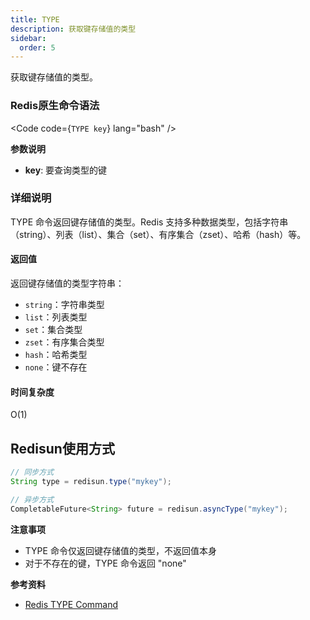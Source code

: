```yaml
---
title: TYPE
description: 获取键存储值的类型
sidebar:
  order: 5
---
```



获取键存储值的类型。

### Redis原生命令语法

<Code code={`TYPE key`} lang="bash" />

**参数说明**

- **key**: 要查询类型的键

### 详细说明

TYPE 命令返回键存储值的类型。Redis 支持多种数据类型，包括字符串（string）、列表（list）、集合（set）、有序集合（zset）、哈希（hash）等。

#### 返回值

返回键存储值的类型字符串：
- `string`：字符串类型
- `list`：列表类型
- `set`：集合类型
- `zset`：有序集合类型
- `hash`：哈希类型
- `none`：键不存在

#### 时间复杂度

O(1)

## Redisun使用方式

```java
// 同步方式
String type = redisun.type("mykey");

// 异步方式
CompletableFuture<String> future = redisun.asyncType("mykey");
```

**注意事项**

- TYPE 命令仅返回键存储值的类型，不返回值本身
- 对于不存在的键，TYPE 命令返回 "none"

**参考资料**

- [Redis TYPE Command](https://redis.io/commands/type/)